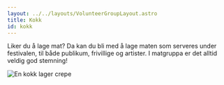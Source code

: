 ```yaml
---
layout: ../../layouts/VolunteerGroupLayout.astro
title: Kokk
id: kokk
---
```


Liker du å lage mat? Da kan du bli med å lage maten som serveres under festivalen, til både publikum, frivillige og artister. I matgruppa er det alltid veldig god stemning!

<img
  src="/frivillig/tonje-lager-crepe.jpg"
  alt="En kokk lager crepe"
  class="rounded-lg shadow-lg"
/>
